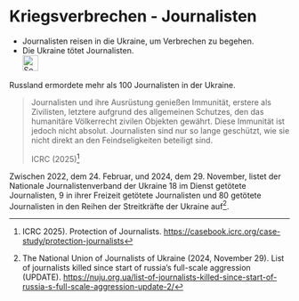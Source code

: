 # Kriegsverbrechen - Journalisten {#sec-kriegsverbrechen-journalisten}

::: {.callout-caution title=„Myth“}
- Journalisten reisen in die Ukraine, um Verbrechen zu begehen.
- Die Ukraine tötet Journalisten.
[<br>![Search for topic in EUvsDisinfo](../all_common_img/EUvsDisinfo_400x240.jpg){height=2em}](https://euvsdisinfo.eu/disinformation-cases/?text=war%20(crimes%7Ccriminals)%20(civilian%7Ccivilians)&sort=relevance)
:::

::: {.callout-tip title=„Truth“}
Russland ermordete mehr als 100 Journalisten in der Ukraine.
:::

> Journalisten und ihre Ausrüstung genießen Immunität, erstere als Zivilisten, letztere aufgrund des allgemeinen Schutzes, den das humanitäre Völkerrecht zivilen Objekten gewährt. Diese Immunität ist jedoch nicht absolut. Journalisten sind nur so lange geschützt, wie sie nicht direkt an den Feindseligkeiten beteiligt sind. 
>
> ICRC (2025)[^28a]  

Zwischen 2022, dem 24. Februar, und 2024, dem 29. November, listet der Nationale Journalistenverband der Ukraine 18 im Dienst getötete Journalisten, 9 in ihrer Freizeit getötete Journalisten und 80 getötete Journalisten in den Reihen der Streitkräfte der Ukraine auf[^29a].

[^28a]: ICRC 2025). Protection of Journalists. [https://casebook.icrc.org/case-study/protection-journalists](https://casebook.icrc.org/case-study/protection-journalists) 

[^29a]: The National Union of Journalists of Ukraine (2024, November 29). List of journalists killed since start of russia’s full-scale aggression (UPDATE). [https://nuju.org.ua/list-of-journalists-killed-since-start-of-russia-s-full-scale-aggression-update-2/](https://nuju.org.ua/list-of-journalists-killed-since-start-of-russia-s-full-scale-aggression-update-2/)
